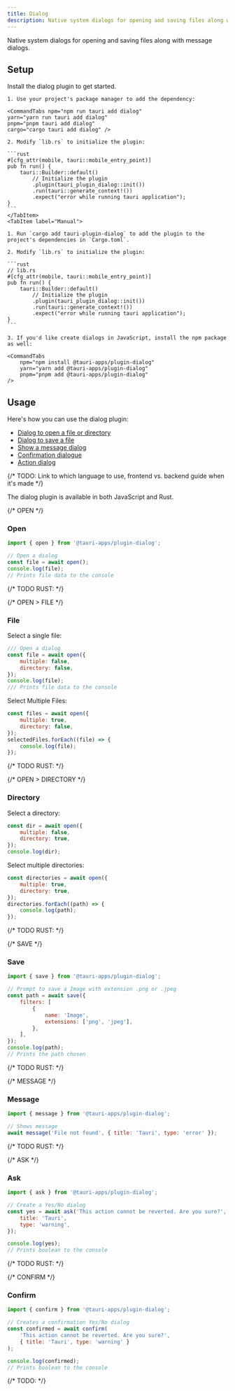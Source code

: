 ```yaml
---
title: Dialog
description: Native system dialogs for opening and saving files along with message dialogs.
---
```



<PluginLinks plugin="dialog" />

Native system dialogs for opening and saving files along with message dialogs.

## Setup

Install the dialog plugin to get started.

<Tabs>
    <TabItem label="Automatic">

    1. Use your project's package manager to add the dependency:

    <CommandTabs npm="npm run tauri add dialog"
    yarn="yarn run tauri add dialog"
    pnpm="pnpm tauri add dialog"
    cargo="cargo tauri add dialog" />

    2. Modify `lib.rs` to initialize the plugin:

    ```rust
    #[cfg_attr(mobile, tauri::mobile_entry_point)]
    pub fn run() {
        tauri::Builder::default()
            // Initialize the plugin
            .plugin(tauri_plugin_dialog::init())
            .run(tauri::generate_context!())
            .expect("error while running tauri application");
    }
    ```
    </TabItem>
    <TabItem label="Manual">

    1. Run `cargo add tauri-plugin-dialog` to add the plugin to the project's dependencies in `Cargo.toml`.

    2. Modify `lib.rs` to initialize the plugin:

    ```rust
    // lib.rs
    #[cfg_attr(mobile, tauri::mobile_entry_point)]
    pub fn run() {
        tauri::Builder::default()
            // Initialize the plugin
            .plugin(tauri_plugin_dialog::init())
            .run(tauri::generate_context!())
            .expect("error while running tauri application");
    }
    ```

    3. If you'd like create dialogs in JavaScript, install the npm package as well:

    <CommandTabs
        npm="npm install @tauri-apps/plugin-dialog"
        yarn="yarn add @tauri-apps/plugin-dialog"
        pnpm="pnpm add @tauri-apps/plugin-dialog"
    />

</TabItem>
</Tabs>

## Usage

Here's how you can use the dialog plugin:

- [Dialog to open a file or directory](#open)
- [Dialog to save a file](#save)
- [Show a message dialog](#message)
- [Confirmation dialogue ](#ask)
- [Action dialog](#confirm)

{/* TODO: Link to which language to use, frontend vs. backend guide when it's made */}

The dialog plugin is available in both JavaScript and Rust.

{/* OPEN */}

### Open

<Tabs>    
<TabItem label="JavaScript">

```js
import { open } from '@tauri-apps/plugin-dialog';

// Open a dialog
const file = await open();
console.log(file);
// Prints file data to the console
```

</TabItem>
<TabItem label="Rust">

{/* TODO RUST: */}

<Stub />

</TabItem>
</Tabs>

{/* OPEN > FILE */}

### File

<Tabs>

<TabItem label="JavaScript">

Select a single file:

```js
/// Open a dialog
const file = await open({
	multiple: false,
	directory: false,
});
console.log(file);
/// Prints file data to the console
```

Select Multiple Files:

```js
const files = await open({
	multiple: true,
	directory: false,
});
selectedFiles.forEach((file) => {
	console.log(file);
});
```

</TabItem>

<TabItem label="Rust">

{/* TODO RUST: */}

<Stub />

</TabItem>

</Tabs>

{/* OPEN > DIRECTORY */}

### Directory

<Tabs>

<TabItem label="JavaScript">

Select a directory:

```js
const dir = await open({
	multiple: false,
	directory: true,
});
console.log(dir);
```

Select multiple directories:

```js
const directories = await open({
	multiple: true,
	directory: true,
});
directories.forEach((path) => {
	console.log(path);
});
```

</TabItem>

<TabItem label="Rust">

{/* TODO RUST: */}

<Stub />

</TabItem>

</Tabs>

{/* SAVE */}

### Save

<Tabs>
<TabItem label="JavaScript">

```js
import { save } from '@tauri-apps/plugin-dialog';

// Prompt to save a Image with extension .png or .jpeg
const path = await save({
	filters: [
		{
			name: 'Image',
			extensions: ['png', 'jpeg'],
		},
	],
});
console.log(path);
// Prints the path chosen
```

<Stub />

</TabItem>
<TabItem label="Rust">

{/* TODO RUST: */}

<Stub />

</TabItem>
</Tabs>

{/* MESSAGE */}

### Message

<Tabs>
<TabItem label="JavaScript">

```js
import { message } from '@tauri-apps/plugin-dialog';

// Shows message
await message('File not found', { title: 'Tauri', type: 'error' });
```

<Stub />

</TabItem>
<TabItem label="Rust">

{/* TODO RUST: */}

<Stub />

</TabItem>
</Tabs>

{/* ASK */}

### Ask

<Tabs>
<TabItem label="JavaScript">

```js
import { ask } from '@tauri-apps/plugin-dialog';

// Create a Yes/No dialog
const yes = await ask('This action cannot be reverted. Are you sure?', {
	title: 'Tauri',
	type: 'warning',
});

console.log(yes);
// Prints boolean to the console
```

<Stub />

</TabItem>
<TabItem label="Rust">

{/* TODO RUST: */}

<Stub />

</TabItem>
</Tabs>

{/* CONFIRM */}

### Confirm

<Tabs>
<TabItem label="JavaScript">

```js
import { confirm } from '@tauri-apps/plugin-dialog';

// Creates a confirmation Yes/No dialog
const confirmed = await confirm(
	'This action cannot be reverted. Are you sure?',
	{ title: 'Tauri', type: 'warning' }
);

console.log(confirmed);
// Prints boolean to the console
```

<Stub />

</TabItem>
<TabItem label="Rust">

{/* TODO: */}

<Stub />

</TabItem>
</Tabs>

